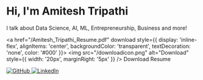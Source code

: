 # Hi, I'm Amitesh Tripathi

I talk about Data Science, AI, ML, Entrepreneurship, Business and more!

<a href="/Amitesh_Tripathi_Resume.pdf" download style={{ display: 'inline-flex', alignItems: 'center', backgroundColor: 'transparent', textDecoration: 'none', color: '#000' }}>
  <img src="/downloadicon.png" alt="Download" style={{ width: '20px', marginRight: '5px' }} />
  Download Resume
</a>

<div style={{ display: 'flex', justifyContent: 'left', gap: '1rem' }}>
  <a href="https://github.com/theamiteshtripathi" target="_blank" rel="noopener noreferrer">
    <img src="/githublogo.png" alt="GitHub" style={{ width: '40px' }} />
  </a>
  <a href="https://linkedin.com/in/theamiteshtripathi" target="_blank" rel="noopener noreferrer">
    <img src="/linkedinlogo.png" alt="LinkedIn" style={{ width: '40px' }} />
  </a>
</div>



